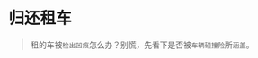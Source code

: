 # 归还租车
> 租的车被`检出凹痕`怎么办？别慌，先看下是否被`车辆碰撞险`所`涵盖`。

<ScDailyConversation />
<br />
<Dialog>
#### I'd like to return this car.
# OK. I'll do a quick [inspection/n.] of the car.
# There is a small [dent/n.] on the passenger side door.
# I don't see this dent listed in the rental agreement.
#### I'm sorry. I have no idea how the dent got there. Is this [covered/adj./2] by the insurance I bought?
# Let me check. Yes, you have a [collision/n.] damage [waiver/n.]. That should cover the cost of fixing the dent.
# Please sign on the dotted line to confirm you returned the car.
#### OK.
# Thank you and have a nice day.
</Dialog>
